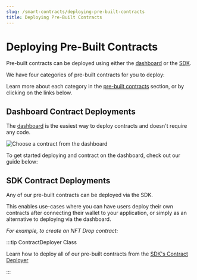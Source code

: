 ```yaml
---
slug: /smart-contracts/deploying-pre-built-contracts
title: Deploying Pre-Built Contracts
---
```



# Deploying Pre-Built Contracts

Pre-built contracts can be deployed using either the [dashboard](https://thirdweb.com/contracts/new) or the [SDK](/smart-contracts/deploying-pre-built-contracts#sdk-contract-deployments).

<div className="row" style={{marginBottom:24}}>

<div className="col col--6" style={{ marginTop: 8 }}>
  <QuickstartCard
    name="Dashboard Quick Start (NFT Drop)"
    link="/getting-started/deploying-contracts"
    image="/assets/icons/token.png"
  />
</div>

<div className="col col--6" style={{ marginTop: 8 }}>
  <QuickstartCard
    name="Create an NFT Drop with TypeScript"
    link="/guides/create-a-drop-with-typescript-sdk"
    image="/assets/icons/drop.png"
  />
</div>

</div>

We have four categories of pre-built contracts for you to deploy:

Learn more about each category in the [pre-built contracts](/pre-built-contracts) section, or by clicking on the links below.

<div className="row" style={{marginBottom:24}}>
<div className="col col--3" style={{ marginTop: 8 }}>
  <QuickstartCard
    name="NFTs"
    link="/pre-built-contracts/nfts"
    image="/assets/icons/drop.png"
  />
</div>

<div className="col col--3" style={{ marginTop: 8 }}>
  <QuickstartCard
    name="Tokens"
    link="/pre-built-contracts/tokens"
    image="/assets/icons/token.png"
  />
</div>

<div className="col col--3" style={{ marginTop: 8 }}>
  <QuickstartCard
    name="Marketplace"
    link="/pre-built-contracts/marketplace"
    image="/assets/icons/marketplace.png"
  />
</div>

<div className="col col--3" style={{ marginTop: 8 }}>
  <QuickstartCard
    name="More"
    link="/pre-built-contracts/other"
    image="/assets/icons/split.png"
  />
</div>

</div>

## Dashboard Contract Deployments

The [dashboard](https://thirdweb.com/dashboard) is the easiest way to deploy contracts and doesn't require any code.

![Choose a contract from the dashboard](../assets/choose-contract.png)

To get started deploying and contract on the dashboard, check out our guide below:

<div className="col col--12" style={{ marginTop: 8 }}>
  <QuickstartCard
    name="Release an NFT drop on your own site without writing any code"
    link="/guides/release-an-nft-drop-with-no-code"
    image="/assets/icons/drop.png"
  />
</div>

## SDK Contract Deployments

Any of our pre-built contracts can be deployed via the SDK.

This enables use-cases where you can have users deploy their own contracts after connecting their wallet to your application,
or simply as an alternative to deploying via the dashboard.

_For example, to create an NFT Drop contract:_

<DeployingContractsCodeTabs />

:::tip ContractDeployer Class

Learn how to deploy all of our pre-built contracts from the [SDK's Contract Deployer](/typescript/sdk.contractdeployer)

:::

